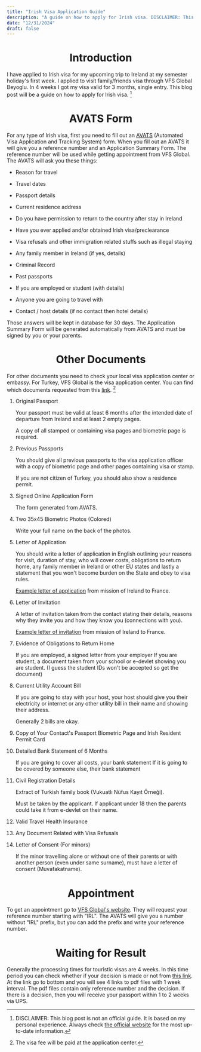 ```yaml
---
title: "Irish Visa Application Guide"
description: "A guide on how to apply for Irish visa. DISCLAIMER: This blog post is not an official guide. It is based on my personal experience. Always check the official website for the most up-to-date information."
date: "12/31/2024"
draft: false
---
```


# <center> Introduction </center>

I have applied to Irish visa for my upcoming trip to Ireland at my
semester holiday's first week. I applied to visit family/friends visa
through VFS Global Beyoglu. In 4 weeks I got my visa valid for 3 months,
single entry. This blog post will be a guide on how to apply for Irish visa. [^1]

# <center> AVATS Form </center>

For any type of Irish visa, first you need to fill out an
[AVATS](https://www.visas.inis.gov.ie/avats/OnlineHome.aspx) (Automated
Visa Application and Tracking System) form. When you fill out an AVATS
it will give you a reference number and an Application Summary Form. The
reference number will be used while getting appointment from VFS Global.
The AVATS will ask you these things:

-   Reason for travel

-   Travel dates

-   Passport details

-   Current residence address

-   Do you have permission to return to the country after stay in
    Ireland

-   Have you ever applied and/or obtained Irish visa/preclearance

-   Visa refusals and other immigration related stuffs such as illegal
    staying

-   Any family member in Ireland (if yes, details)

-   Criminal Record

-   Past passports

-   If you are employed or student (with details)

-   Anyone you are going to travel with

-   Contact / host details (if no contact then hotel details)

Those answers will be kept in database for 30 days. The Application
Summary Form will be generated automatically from AVATS and must be
signed by you or your parents.

# <center> Other Documents </center>

For other documents you need to check your local visa application center
or embassy. For Turkey, VFS Global is the visa application center. You
can find which documents requested from this
[link](https://visa.vfsglobal.com/one-pager/Ireland/Turkey/english/pdf/familyfriend-new.pdf). [^2]

1.  Original Passport

    Your passport must be valid at least 6 months after the intended
    date of departure from Ireland and at least 2 empty pages.

    A copy of all stamped or containing visa pages and biometric page is
    required.

2.  Previous Passports

    You should give all previous passports to the visa application
    officer with a copy of biometric page and other pages containing
    visa or stamp.

    If you are not citizen of Turkey, you should also show a residence
    permit.

3.  Signed Online Application Form

    The form generated from AVATS.

4.  Two 35x45 Biometric Photos (Colored)

    Write your full name on the back of the photos.

5.  Letter of Application

    You should write a letter of application in English outlining your
    reasons for visit, duration of stay, who will cover costs,
    obligations to return home, any family member in Ireland or other EU
    states and lastly a statement that you won't become burden on the
    State and obey to visa rules.

    [Example letter of application](https://www.dfa.ie/media/missions/france/newsandevents/Model-visa-letter---application-letter.pdf) from mission of Ireland to France.

6.  Letter of Invitation

    A letter of invitation taken from the contact stating their details,
    reasons why they invite you and how they know you (connections with
    you).

    [Example letter of invitation](https://www.dfa.ie/media/missions/france/newsandevents/Model-visa-letter---invitation-letter.pdf) from mission of Ireland to France.

7.  Evidence of Obligations to Return Home

    If you are employed, a signed letter from your employer
    If you are student, a document taken from your school or e-devlet
    showing you are student. (I guess the student IDs won't be accepted
    so get the document)

8.  Current Utility Account Bill

    If you are going to stay with your host, your host should give you
    their electricity or internet or any other utility bill in their
    name and showing their address.

    Generally 2 bills are okay.

9.  Copy of Your Contact's Passport Biometric Page and Irish Resident
    Permit Card

10. Detailed Bank Statement of 6 Months

    If you are going to cover all costs, your bank statement
    If it is going to be covered by someone else, their bank statement

11. Civil Registration Details

    Extract of Turkish family book (Vukuatlı Nüfus Kayıt Örneği).

    Must be taken by the applicant. If applicant under 18 then the
    parents could take it from e-devlet on their name.

12. Valid Travel Health Insurance

13. Any Document Related with Visa Refusals

14. Letter of Consent (For minors)

    If the minor travelling alone or without one of their parents or
    with another person (even under same surname), must have a letter of
    consent (Muvafakatname).

# <center> Appointment </center>

To get an appointment go to [VFS Global's website](https://www.vfsglobal.com/en/individuals/index.html). They will
request your reference number starting with "IRL". The AVATS will give
you a number without "IRL" prefix, but you can add the prefix and write
your reference number.

# <center> Waiting for Result </center>

Generally the processing times for touristic visas are 4 weeks. In this
time period you can check whether if your decision is made or not from
[this link](https://www.ireland.ie/en/turkiye/ankara/services/visas/weekly-decision-report/). At the link go to bottom and you will see 4 links to pdf files with 1
week interval. The pdf files contain only reference number and the
decision. If there is a decision, then you will receive your passport
within 1 to 2 weeks via UPS.

[^1]: DISCLAIMER: This blog post is not an official guide. It is based on my personal experience. Always check [the official website](https://www.irishimmigration.ie) for the most up-to-date information.
[^2]: The visa fee will be paid at the application center.